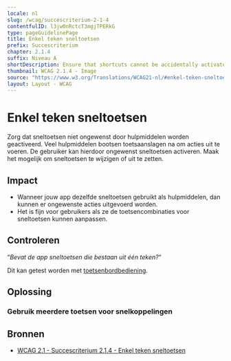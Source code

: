 ```yaml
---
locale: nl
slug: /wcag/succescriterium-2-1-4
contentfulID: l3jw0nRctcT3mgjTPERkG
type: pageGuidelinePage
title: Enkel teken sneltoetsen
prefix: Succescriterium
chapter: 2.1.4
suffix: Niveau A
shortDescription: Ensure that shortcuts cannot be accidentally activated when using assistive technologies.
thumbnail: WCAG 2.1.4 - Image
source: "https://www.w3.org/Translations/WCAG21-nl/#enkel-teken-sneltoetsen"
layout: Layout - WCAG
---
```


# Enkel teken sneltoetsen

Zorg dat sneltoetsen niet ongewenst door hulpmiddelen worden geactiveerd. Veel hulpmiddelen bootsen toetsaanslagen na om acties uit te voeren. De gebruiker kan hierdoor ongewenst sneltoetsen activeren. Maak het mogelijk om sneltoetsen te wijzigen of uit te zetten.

## Impact

- Wanneer jouw app dezelfde sneltoetsen gebruikt als hulpmiddelen, dan kunnen er ongewenste acties uitgevoerd worden.
- Het is fijn voor gebruikers als ze de toetsencombinaties voor sneltoetsen kunnen aanpassen.

## Controleren

“*Bevat de app sneltoetsen die bestaan uit één teken?*“

Dit kan getest worden met [toetsenbordbediening](/nl/stats/keyboard-access).

## Oplossing

### Gebruik meerdere toetsen voor snelkoppelingen

<CodeSample id="keyboard-shortcuts" locale="nl"/>

## Bronnen

- [WCAG 2.1 - Succescriterium 2.1.4 - Enkel teken sneltoetsen](https://www.w3.org/Translations/WCAG21-nl/#enkel-teken-sneltoetsen)